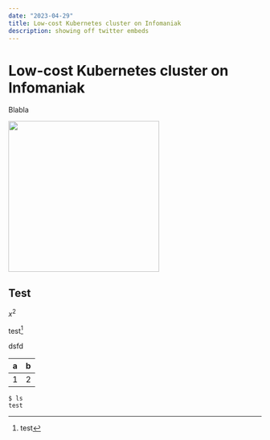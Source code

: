```yaml
---
date: "2023-04-29"
title: Low-cost Kubernetes cluster on Infomaniak
description: showing off twitter embeds
---
```


# Low-cost Kubernetes cluster on Infomaniak

Blabla

<img src="test.drawio.svg" width="300" height="300" />

## Test

$x^2$

test[^1]

dsfd

| a   | b   |
| --- | --- |
| 1   | 2   |

```console showLineNumbers
$ ls
test
```

[^1]: test

